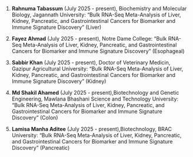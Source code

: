 1. **Rahnuma Tabassum** (July 2025 - present), Biochemistry and Molecular Biology, Jagannath University: "Bulk RNA-Seq Meta-Analysis of Liver, Kidney, Pancreatic, and Gastrointestinal Cancers for Biomarker and Immune Signature Discovery" (Liver)

2. **Fayez Ahmad** (July 2025 - present), Notre Dame College: "Bulk RNA-Seq Meta-Analysis of Liver, Kidney, Pancreatic, and Gastrointestinal Cancers for Biomarker and Immune Signature Discovery" (Esophageal)

3. **Sabbir Khan** (July 2025 - present),  Doctor of Veterinary Medicin, Gazipur Agricultural University: "Bulk RNA-Seq Meta-Analysis of Liver, Kidney, Pancreatic, and Gastrointestinal Cancers for Biomarker and Immune Signature Discovery" (Kidney)

4. **Md Shakil Ahamed** (July 2025 - present),Biotechnology and Genetic Engineering, Mawlana Bhashani Science and Technology University: "Bulk RNA-Seq Meta-Analysis of Liver, Kidney, Pancreatic, and Gastrointestinal Cancers for Biomarker and Immune Signature Discovery" (Colon)


5. **Lamisa Manha Aditee** (July 2025 - present),Biotechnology, BRAC University: "Bulk RNA-Seq Meta-Analysis of Liver, Kidney, Pancreatic, and Gastrointestinal Cancers for Biomarker and Immune Signature Discovery" (Pancreatic)
